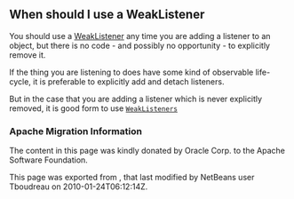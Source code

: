 <!--

    Licensed to the Apache Software Foundation (ASF) under one
    or more contributor license agreements.  See the NOTICE file
    distributed with this work for additional information
    regarding copyright ownership.  The ASF licenses this file
    to you under the Apache License, Version 2.0 (the
    "License"); you may not use this file except in compliance
    with the License.  You may obtain a copy of the License at

      http://www.apache.org/licenses/LICENSE-2.0

    Unless required by applicable law or agreed to in writing,
    software distributed under the License is distributed on an
    "AS IS" BASIS, WITHOUT WARRANTIES OR CONDITIONS OF ANY
    KIND, either express or implied.  See the License for the
    specific language governing permissions and limitations
    under the License.

-->

==When should I use a WeakListener==

You should use a [[DevFaqWeakListener| WeakListener]] any time you are adding a listener to an object, but there is no code - and possibly no opportunity - to explicitly remove it.

If the thing you are listening to does have some kind of observable life-cycle, it is preferable to explicitly add and detach listeners.

But in the case that you are adding a listener which is never explicitly removed, it is good form to use <code>[http://bits.netbeans.org/dev/javadoc/org-openide-util/org/openide/util/WeakListeners.html WeakListeners]</code>

===Apache Migration Information===

The content in this page was kindly donated by Oracle Corp. to the
Apache Software Foundation.

This page was exported from , 
that last modified by NetBeans user Tboudreau 
on 2010-01-24T06:12:14Z.

